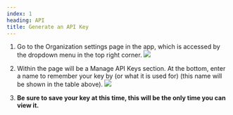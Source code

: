 ```yaml
---
index: 1
heading: API
title: Generate an API Key
---
```



1. Go to the Organization settings page in the app, which is accessed by the dropdown menu in the top right corner. <Image src="https://res.cloudinary.com/djp21wtxm/image/upload/v1655154632/i736x678-YDmsm4hVKeEj_hwwhpl.png" className="mx-auto w-full max-w-[320px] rounded-md" />

2. Within the page will be a Manage API Keys section. At the bottom, enter a name to remember your key by (or what it is used for) (this name will be shown in the table above). <Image src="https://res.cloudinary.com/djp21wtxm/image/upload/v1655155613/i1600x760-BmCZcwKqAdXd_xrmbma.png" className="mx-auto w-full max-w-[600px] rounded-md" />

3. **Be sure to save your key at this time, this will be the only time you can view it.**